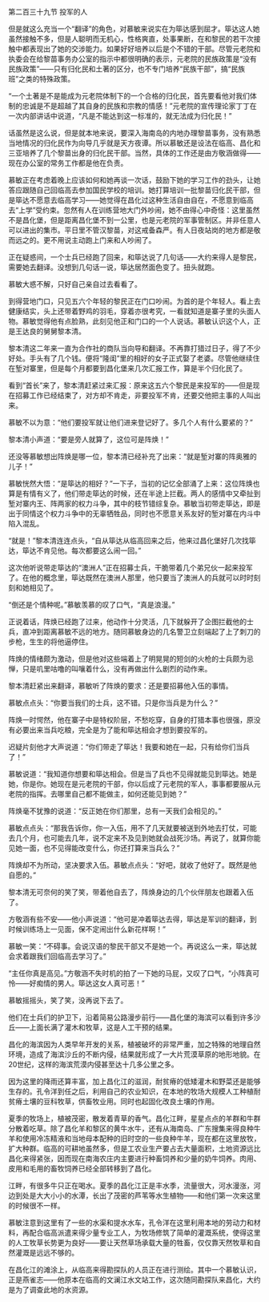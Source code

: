 

第二百三十九节 投军的人

但是就这么充当一个“翻译”的角色，对慕敏来说实在为筚达感到屈才。筚达这人她虽然接触不多，但是人聪明而无机心，性格爽直，处事果断，在和黎民的若干次接触中都表现出了她的交涉能力。如果好好培养以后是个不错的干部。尽管元老院和执委会在给黎苗事务办公室的指示中都很明确的表示，元老院的民族政策是“没有民族政策”――只有归化民和土著的区分，也不专门培养“民族干部”，搞“民族班”之类的特殊政策。

“一个土著是不是能成为元老院体制下的一个合格的归化民，首先要看他对我们体制的忠诚是不是超越了其自身的民族和宗教的情感！”元老院的宣传理论家丁丁在一次内部讲话中说道，“凡是不能达到这一标准的，就无法成为归化民！”

话虽然是这么说，但是就本地来说，要深入海南岛的内地办理黎苗事务，没有熟悉当地情况的归化民作为向导几乎就是天方夜谭。所以慕敏还是设法在临高、昌化和三亚培养了几个黎苗出身的归化民干部。当然，具体的工作还是由方敬涵做得――现在办公室的常务工作都是他在负责。

慕敏正在考虑着晚上应该如何和她再谈一次话，鼓励下她的学习工作的劲头，让她答应跟随自己回临高去参加国民学校的培训。她打算培训一批黎苗归化民干部，但是筚达不愿意去临高学习――她觉得在昌化过这种生活自由自在，不愿意到临高去“上学”受约束。忽然有人在训练营地大门外吵闹，她不由得心中奇怪：这里虽然不是昌化堡，但是距离昌化堡不到一公里，也是元老院的军事管制区。并非任意人可以进出的集市。平日里不管汉黎苗，对这戒备森严。有人日夜站岗的地方都是敬而远之的。更不用说主动跑上门来和人吵闹了。

正在疑惑间，一个士兵已经跑了回来，和筚达说了几句话――大约来得人是黎民，需要她去翻译。没想到几句话一说，筚达居然面色变了。扭头就跑。

慕敏大惑不解，只好自己亲自过去看看了。

到得营地门口，只见五六个年轻的黎民正在门口吵闹。为首的是个年轻人。看上去健康结实，头上还带着野鸡的羽毛，穿着亦很考究，一看就知道是寨子里的头面人物。慕敏觉得他有点脸熟，此刻见他正和门口的一个人说话。慕敏认识这个人，正是王达良的舅舅黎本清。

黎本清这二年来一直为合作社的商队当向导和翻译。不再靠打猎过日子，得了不少好处。手头有了几个钱。便将“隆闺”里的相好的女子正式娶了老婆。尽管他继续住在堑对寨里，但是每个月都要到昌化堡来几次汇报工作，算是半个归化民了。

看到“首长”来了，黎本清赶紧过来汇报：原来这五六个黎民是来投军的――但是现在招募工作已经结束了，对方却不肯走，非要投军不肯，还要交他把主事的人叫出来。

慕敏不以为意：“他们要投军就让他们进来登记好了。多几个人有什么要紧的？”

黎本清小声道：“要是旁人就算了，这位可是阵焕！”

还没等慕敏想出阵焕是哪一位，黎本清已经补充了出来：“就是堑对寨的阵奥雅的儿子！”

慕敏恍然大悟：“是筚达的相好？”一下子，当初的记忆全部涌了上来：这位阵焕也算是有情有义了，他们带走筚达的时候，还在半途上拦截。两人的感情中又牵扯到堑对寨内王、阵两家的权力斗争，其中的枝节错综复杂。慕敏当初带走筚达，即是出于同情这个权力斗争中的无辜牺牲品，同时也不愿意关系友好的堑对寨在内斗中陷入混乱。

“就是！”黎本清连连点头，“自从筚达从临高回来之后，他来过昌化堡好几次找筚达，筚达不肯见他。每次都要这么闹一回。”

这次他听说带走筚达的“澳洲人”正在招募士兵，干脆带着几个弟兄伙一起来投军了。在他的概念里，筚达既然在澳洲人那里，他只要当了澳洲人的兵就可以时时刻刻和她相见了。

“倒还是个情种呢。”慕敏羡慕的叹了口气，“真是浪漫。”

正说着话，阵焕已经跑了过来，他动作十分灵活，几下就躲开了企图拦截他的士兵，直冲到距离慕敏不远的地方。随同慕敏身边的几名警卫立刻端起了上了刺刀的步枪，生生的将他逼停住。

阵焕的情绪颇为激动，但是他对这些端着上了明晃晃的短剑的火枪的士兵颇为忌惮，只是叽里咕噜的叫嚷着什么，没有再做出什么剧烈的动作来。

黎本清赶紧出来翻译，慕敏听了阵焕的要求：还是要招募他入伍的事情。

慕敏点点头：“你要当我们的士兵，这不错。只是你当兵是为什么？”

阵焕一时愕然，他在寨子中是特权阶层，不愁吃穿，自身的打猎本事也很强，原没有必要出来当兵吃粮，完全是为了能和筚达相会才想到要投军的。

迟疑片刻他才大声说道：“你们带走了筚达！我要和她在一起，只有给你们当兵了！”

慕敏说道：“我知道你想要和筚达相会。但是当了兵也不见得就能见到筚达。她是她，你是你。她现在是元老院的干部，你以后成了元老院的军人，事事都要服从元老院的指挥。去哪里自己都不能做主，如何还能见到她？”

阵焕毫不犹豫的说道：“反正她在你们那里，总有一天我们会相见的。”

慕敏点点头：“那我告诉你，你一入伍，用不了几天就要被送到外地去打仗，可能去几个月，也可能去几年，说不定来不及见到她就会战死沙场。再说了，就算你能见她一面，也不见得能改变什么，你还打算来当兵么？”

阵焕却不为所动，坚决要求入伍。慕敏点点头：“好吧，就收了他好了。既然是他自愿的。”

黎本清无可奈何的笑了笑，带着他自去了，阵焕身边的几个伙伴朋友也跟着入伍了。

方敬涵有些不安――他小声说道：“他可是冲着筚达去得，筚达是军训的翻译，到时候训练场上一见面，保不定闹出什么新花样啊！”

慕敏一笑：“不碍事。会说汉语的黎民干部又不是她一个。再说这么一来，筚达就会求着跟我们回临高去学习了。”

“主任你真是高见。”方敬涵不失时机的拍了一下她的马屁，又叹了口气，“小阵真可怜――好痴情的男人。筚达这女人真可恶！”

慕敏摇摇头，笑了笑，没再说下去了。

他们在士兵们的护卫下，沿着简易公路漫步前行――昌化堡的海滨可以看到许多沙丘――上面长满了灌木和牧草，这是人工干预的结果。

昌化的海滨因为人类早年开发的关系，植被破坏的非常严重，加之特殊的地理自然环境，造成了海滨沙丘的不断内侵，结果就形成了一大片荒漠草原的地形地貌。在20世纪，这样的海滨荒漠内侵甚至达十几多公里之多。

因为这里的降雨还算丰富，加上昌化江的滋润，耐贫瘠的低矮灌木和野菜还是能够生存的。孔令洋到任之后，利用自己的农业知识，在本地的牧场大规模人工种植耐贫瘠土壤的豆科牧草，供畜牧业用。同时也起固化改良土壤的作用。

夏季的牧场上，植被茂密，散发着青草的香气。昌化江畔，星星点点的羊群和牛群分散着吃草。除了昌化羊和黎区的黄牛水牛，还有从海南岛、广东搜集来得良种牛羊和使用冷冻精液和当地母本配种的旧时空的一些良种牛羊，现在都在这里放牧，扩大种群。临高的可耕地虽然多，但是工农业生产要占去大量面积，土地资源远比昌化来得紧张，因而现在南海农庄内主要进行种畜饲养和少量的奶牛饲养。肉用、皮用和毛用的畜牧饲养已经全部转移到了昌化。

江畔，有很多牛只正在喝水。夏季的昌化江正是丰水季，流量很大，河水漫涨，河边到处是大大小小的水潭，长出了茂密的芦苇等水生植物――和他们第一次来这里的时候很不一样。

慕敏注意到这里有了一些的水渠和提水水车，孔令洋在这里利用本地的劳动力和材料，再配合临高派遣来得少量专业工人，为牧场修筑了简单的灌溉系统，使得这里的人工牧草长势更为良好――要让天然草场承载大量的牲畜，仅仅靠天然牧草和自然灌溉是远远不够的。

在昌化江的滩涂上，从临高来得勘探队的人员正在进行测绘。其中一个慕敏认识，正是燕雀志――他原本在临高的文澜江水文站工作，这次随同勘探队来昌化，大约是为了调查此地的水资源。

